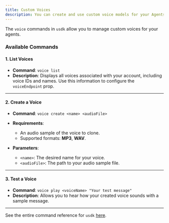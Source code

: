 ```yaml
---
title: Custom Voices
description: You can create and use custom voice models for your Agents.
---
```


The `voice` commands in `usdk` allow you to manage custom voices for your agents.

### Available Commands

#### 1. **List Voices**  
- **Command**: `voice list`  
- **Description**: Displays all voices associated with your account, including voice IDs and names. Use this information to configure the `voiceEndpoint` prop.

---

#### 2. **Create a Voice**  
- **Command**: `voice create <name> <audioFile>`  
- **Requirements**:  
  - An audio sample of the voice to clone.  
  - Supported formats: **MP3**, **WAV**.  

- **Parameters**:  
  - `<name>`: The desired name for your voice.  
  - `<audioFile>`: The path to your audio sample file.  

---

#### 3. **Test a Voice**  
- **Command**: `voice play <voiceName> "Your test message"`  
- **Description**: Allows you to hear how your created voice sounds with a sample message.  

---

See the entire command reference for `usdk` [here](/concepts/usdk/command-reference).